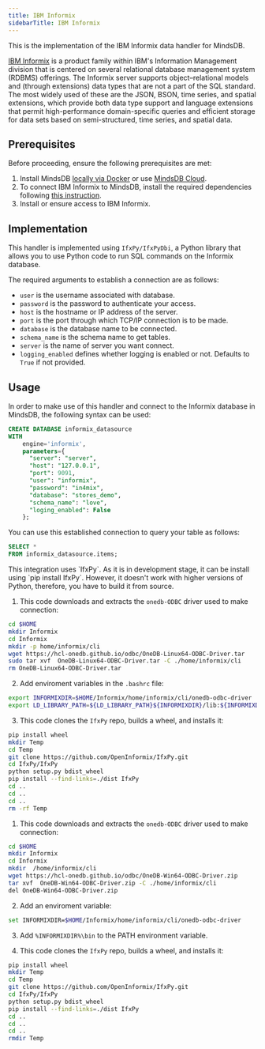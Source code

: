 ```yaml
---
title: IBM Informix
sidebarTitle: IBM Informix
---
```


This is the implementation of the IBM Informix data handler for MindsDB.

[IBM Informix](https://www.ibm.com/products/informix) is a product family within IBM's Information Management division that is centered on several relational database management system (RDBMS) offerings. The Informix server supports object–relational models and (through extensions) data types that are not a part of the SQL standard. The most widely used of these are the JSON, BSON, time series, and spatial extensions, which provide both data type support and language extensions that permit high-performance domain-specific queries and efficient storage for data sets based on semi-structured, time series, and spatial data.

## Prerequisites

Before proceeding, ensure the following prerequisites are met:

1. Install MindsDB [locally via Docker](https://docs.mindsdb.com/setup/self-hosted/docker) or use [MindsDB Cloud](https://cloud.mindsdb.com/).
2. To connect IBM Informix to MindsDB, install the required dependencies following [this instruction](/setup/self-hosted/docker#install-dependencies).
3. Install or ensure access to IBM Informix.

## Implementation

This handler is implemented using `IfxPy/IfxPyDbi`, a Python library that allows you to use Python code to run SQL commands on the Informix database.

The required arguments to establish a connection are as follows:

* `user` is the username associated with database.
* `password` is the password to authenticate your access.
* `host` is the hostname or IP address of the server.
* `port` is the port through which TCP/IP connection is to be made.
* `database` is the database name to be connected.
* `schema_name` is the schema name to get tables.
* `server` is the name of server you want connect.
* `logging_enabled` defines whether logging is enabled or not. Defaults to `True` if not provided.

## Usage

In order to make use of this handler and connect to the Informix database in MindsDB, the following syntax can be used:

```sql
CREATE DATABASE informix_datasource
WITH
    engine='informix',
    parameters={
      "server": "server",
      "host": "127.0.0.1",
      "port": 9091,
      "user": "informix",
      "password": "in4mix",
      "database": "stores_demo",
      "schema_name": "love",
      "loging_enabled": False
    };
```

You can use this established connection to query your table as follows:

```sql
SELECT *
FROM informix_datasource.items;
```

<Note>
This integration uses `IfxPy`. As it is in development stage, it can be install using `pip install IfxPy`. However, it doesn't work with higher versions of Python, therefore, you have to build it from source.

<AccordionGroup>

<Accordion title="On Linux">

1. This code downloads and extracts the `onedb-ODBC` driver used to make connection:
```bash
cd $HOME
mkdir Informix
cd Informix
mkdir -p home/informix/cli
wget https://hcl-onedb.github.io/odbc/OneDB-Linux64-ODBC-Driver.tar
sudo tar xvf  OneDB-Linux64-ODBC-Driver.tar -C ./home/informix/cli
rm OneDB-Linux64-ODBC-Driver.tar
```

2. Add enviroment variables in the `.bashrc` file:
```bash
export INFORMIXDIR=$HOME/Informix/home/informix/cli/onedb-odbc-driver
export LD_LIBRARY_PATH=${LD_LIBRARY_PATH}${INFORMIXDIR}/lib:${INFORMIXDIR}/lib/esql:${INFORMIXDIR}/lib/cli
```

3. This code clones the `IfxPy` repo, builds a wheel, and installs it:
```bash
pip install wheel
mkdir Temp
cd Temp
git clone https://github.com/OpenInformix/IfxPy.git
cd IfxPy/IfxPy
python setup.py bdist_wheel
pip install --find-links=./dist IfxPy
cd ..
cd ..
cd ..
rm -rf Temp
```

</Accordion>

<Accordion title="On Windows">

1. This code downloads and extracts the `onedb-ODBC` driver used to make connection:
```bash
cd $HOME
mkdir Informix
cd Informix
mkdir  /home/informix/cli
wget https://hcl-onedb.github.io/odbc/OneDB-Win64-ODBC-Driver.zip
tar xvf  OneDB-Win64-ODBC-Driver.zip -C ./home/informix/cli
del OneDB-Win64-ODBC-Driver.zip
```

2. Add an enviroment variable:
```bash
set INFORMIXDIR=$HOME/Informix/home/informix/cli/onedb-odbc-driver
```

3. Add `%INFORMIXDIR%\bin` to the PATH environment variable.

4. This code clones the `IfxPy` repo, builds a wheel, and installs it:
```bash
pip install wheel
mkdir Temp
cd Temp
git clone https://github.com/OpenInformix/IfxPy.git
cd IfxPy/IfxPy
python setup.py bdist_wheel
pip install --find-links=./dist IfxPy
cd ..
cd ..
cd ..
rmdir Temp
```

</Accordion>

</AccordionGroup>
</Note>

